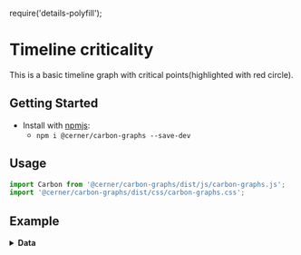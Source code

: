 require('details-polyfill');

# Timeline criticality

This is a basic timeline graph with critical points(highlighted with red circle).

## Getting Started

- Install with [npmjs](https://www.npmjs.com):
  - `npm i @cerner/carbon-graphs --save-dev`

## Usage
```js
import Carbon from '@cerner/carbon-graphs/dist/js/carbon-graphs.js';
import '@cerner/carbon-graphs/dist/css/carbon-graphs.css';
```

## Example
<Timeline />

<details>
<summary style={{fontSize: 24 }}>
<b>Data</b>
</summary>

### Graph Config object
<GraphConfig />

### Data object
#### Timeline A Dataset
<DataObject1 />

#### Timeline B Dataset
<DataObject2 />
</details>
